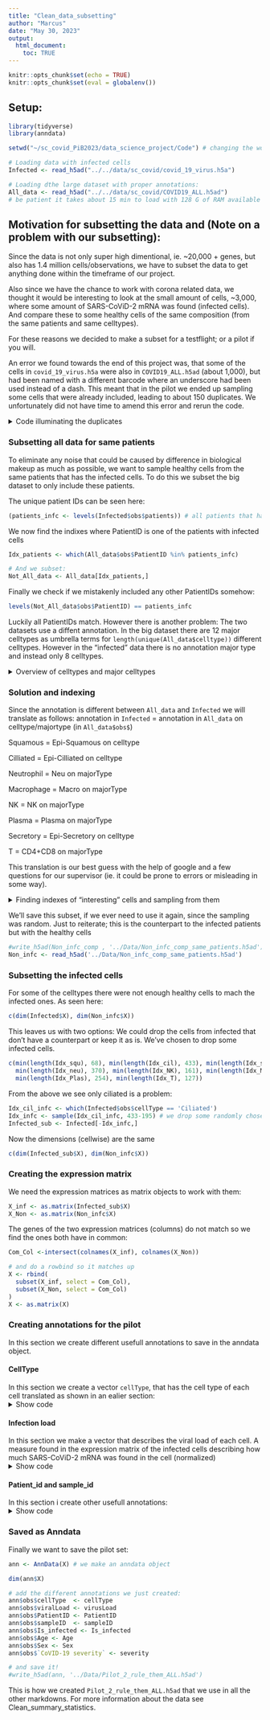 ```yaml
---
title: "Clean_data_subsetting"
author: "Marcus"
date: "May 30, 2023"
output: 
  html_document:
    toc: TRUE
---
```


```r
knitr::opts_chunk$set(echo = TRUE)
knitr::opts_chunk$set(eval = globalenv())
```

## Setup:
```r
library(tidyverse)
library(anndata)

setwd("~/sc_covid_PiB2023/data_science_project/Code") # changing the working directory

# Loading data with infected cells
Infected <- read_h5ad("../../data/sc_covid/covid_19_virus.h5a")
```

```r
# Loading dthe large dataset with proper annotations:
All_data <- read_h5ad("../../data/sc_covid/COVID19_ALL.h5ad") 
# be patient it takes about 15 min to load with 128 G of RAM available
```

## Motivation for subsetting the data and (Note on a problem with our subsetting):
Since the data is not only super high dimentional, ie. ~20,000 + genes, but also has 1.4 million cells/observations, we have to subset the data to get anything done within the timeframe of our project.


Also since we have the chance to work with corona related data, we thought it would be interesting to look at the small amount of cells, ~3,000, where some amount of SARS-CoViD-2 mRNA was found (infected cells). And compare these to some healthy cells of the same composition (from the same patients and same celltypes).


For these reasons we decided to make a subset for a testflight; or a pilot if you will.


An error we found towards the end of this project was, that some of the cells in `covid_19_virus.h5a` were also in `COVID19_ALL.h5ad` (about 1,000), but had been named with a different barcode where an underscore had been used instead of a dash. This meant that in the pilot we ended up sampling some cells that were already included, leading to about 150 duplicates. We unfortunately did not have time to amend this error and rerun the code.

<details>
  <summary>Code illuminating the duplicates</summary>
  
#### Duplicates problem 
```r
# much later we found out that the barcodes are called differently between datasets:
Infected$obs_names[1]
All_data$obs_names[1]
```

One uses an underscore and one uses a dash.

```r
obs_names <- Infected$obs_names
obs_names_sub <- c()
obs_names_gsub <- c()
for (i in obs_names){
  #sub and gsub perform replacement of the first and all matches respectively.
  obs_names_sub <- append(obs_names_sub, sub("_", "-", i)) 
  obs_names_gsub <- append(obs_names_gsub, gsub("_", "-", i))
}
c(length(obs_names_sub), length(obs_names_gsub), length(Infected$obs_names))
all(obs_names_sub==obs_names_gsub) # seem like there is only one underscore
```

```r
idx_inf <-  which(All_data$obs_names %in% obs_names_gsub)
length(idx_inf)
```

Only 1078 matches instead of the whole 3085
</details>

### Subsetting all data for same patients
To eliminate any noise that could be caused by difference in biological makeup as much as possible, we want to sample healthy cells from the same patients that has the infected cells. To do this we subset the big dataset to only include these patients. 


The unique patient IDs can be seen here:
```r
(patients_infc <- levels(Infected$obs$patients)) # all patients that has infected cells
```

We now find the indixes where PatientID is one of the patients with infected cells
```r
Idx_patients <- which(All_data$obs$PatientID %in% patients_infc)  

# And we subset: 
Not_All_data <- All_data[Idx_patients,]
```

Finally we check if we mistakenly included any other PatientIDs somehow:
```r
levels(Not_All_data$obs$PatientID) == patients_infc
```

Luckily all PatientIDs match. However there is another problem: The two datasets use a diffent annotation. In the big dataset there are 12 major celltypes as umbrella terms for `length(unique(All_data$celltype))` different celltypes. However in the "infected" data there is no annotation major type and instead only 8 celltypes.

<details>
  <summary>Overview of celltypes and major celltypes</summary>
```r
# different celltypes and amounts in the infected set
summary(Infected$obs$cellType) 
```

```r
# different celltypes and amounts in the non-infected set (on major type, since there are way to many celltypes)
summary(Not_All_data$obs$majorType) 
```

</details>

### Solution and indexing
Since the annotation is different between `All_data` and `Infected` we will translate as follows:
annotation in `Infected` = annotation in `All_data` on celltype/majortype (in `All_data$obs$`)


Squamous  = Epi-Squamous      on celltype 

Cilliated = Epi-Cilliated     on celltype

Neutrophil = Neu              on majorType

Macrophage = Macro            on majorType

NK = NK                       on majorType

Plasma = Plasma               on majorType

Secretory = Epi-Secretory     on celltype

T = CD4+CD8                   on majorType


This translation is our best guess with the help of google and a few questions for our supervisor (ie. it could be prone to errors or misleading in some way).

<details>
  <summary>Finding indexes of "interesting" cells and sampling from them</summary>
```r
# finding these indices, 
Idx_squ <- which(Not_All_data$obs$celltype == 'Epi-Squamous')  # majortype Epi
Idx_cil <- which(Not_All_data$obs$celltype == 'Epi-Ciliated')  # majortype Epi
Idx_sec <- which(Not_All_data$obs$celltype == 'Epi-Secretory') # majortype Epi
Idx_neu <- which(Not_All_data$obs$majorType == 'Neu')
Idx_NK <- which(Not_All_data$obs$majorType == 'NK')
Idx_Macro <- which(Not_All_data$obs$majorType == 'Macro')
Idx_Plas <- which(Not_All_data$obs$majorType == 'Plasma')
Idx_T <- which(Not_All_data$obs$majorType %in% c('CD4', 'CD8'))

# and sampling the largest amount of (idx of) cells (such that we have equal infected/non-infected). But we can't sample
# more cells than those available so we sample the smallest between nr of healthy cells and nr of infected cells.
squ <- sample(Idx_squ, min(length(Idx_squ), 68)) 
cil <- sample(Idx_cil, min(length(Idx_cil), 433))
sec <- sample(Idx_sec, min(length(Idx_sec), 565))
neu <- sample(Idx_neu, min(length(Idx_neu), 370))
NK  <- sample(Idx_NK, min(length(Idx_NK), 161))
Macro <- sample(Idx_Macro, min(length(Idx_Macro), 1107))
Plas  <- sample(Idx_Plas, min(length(Idx_Plas), 254))
T_  <- sample(Idx_T, min(length(Idx_T), 127))

# concatinating the indices and subsetting from the subsetted set
Idx <- c(squ, cil, sec, neu, NK, Macro, Plas, T_)
Non_infc_comp <- Not_All_data[Idx,]
summary(Non_infc_comp$obs$majorType) # we see that it only contains the specified major types:
```

</details>


We'll save this subset, if we ever need to use it again, since the sampling was random. Just to reiterate; this is the counterpart to the infected patients but with the healthy cells
```r
#write_h5ad(Non_infc_comp , '../Data/Non_infc_comp_same_patients.h5ad') 
Non_infc <- read_h5ad('../Data/Non_infc_comp_same_patients.h5ad')
```

### Subsetting the infected cells
For some of the celltypes there were not enough healthy cells to mach the infected ones. As seen here:
```r
c(dim(Infected$X), dim(Non_infc$X))
```

This leaves us with two options: We could drop the cells from infected that don't have a counterpart or keep it as is. We've chosen to drop some infected cells.

```r
c(min(length(Idx_squ), 68), min(length(Idx_cil), 433), min(length(Idx_sec), 565),
  min(length(Idx_neu), 370), min(length(Idx_NK), 161), min(length(Idx_Macro), 1107), 
  min(length(Idx_Plas), 254), min(length(Idx_T), 127))
```

From the above we see only ciliated is a problem:
```r
Idx_cil_infc <- which(Infected$obs$cellType == 'Ciliated')
Idx_infc <- sample(Idx_cil_infc, 433-195) # we drop some randomly chosen infected ciliated cells 
Infected_sub <- Infected[-Idx_infc,]
```

Now the dimensions (cellwise) are the same
```r
c(dim(Infected_sub$X), dim(Non_infc$X)) 
```

### Creating the expression matrix
We need the expression matrices as matrix objects to work with them:
```r
X_inf <- as.matrix(Infected_sub$X)
X_Non <- as.matrix(Non_infc$X)
```

The genes of the two expression matrices (columns) do not match so we find the ones both have in common: 
```r
Com_Col <-intersect(colnames(X_inf), colnames(X_Non))

# and do a rowbind so it matches up
X <- rbind(
  subset(X_inf, select = Com_Col),
  subset(X_Non, select = Com_Col)
)
X <- as.matrix(X)
```

### Creating annotations for the pilot
In this section we create different usefull annotations to save in the anndata object.

#### CellType 
In this section we create a vector `cellType`, that has the cell type of each cell translated as shown in an ealier section: 
<details>
  <summary>Show code</summary>
```r
Nonmajortype <- list()

for (i in 1:length(Non_infc$obs$majorType))
  {
  a <- Non_infc$obs$majorType[i]  
  if (a == 'Epi'){ Nonmajortype <- append(Nonmajortype, Non_infc$obs$celltype[i])}
  else{ Nonmajortype <- append(Nonmajortype, a)}
}

```

```r
Nonmajortype1 <- as.character(Nonmajortype)
for (i in 1:length(Nonmajortype)){
  if (Nonmajortype1[i] == 'Epi-Squamous'){Nonmajortype1[i] = 'Squamous'}
  if (Nonmajortype1[i] == 'Epi-Ciliated'){Nonmajortype1[i] = 'Ciliated'}
  if (Nonmajortype1[i] == 'Epi-Secretory'){Nonmajortype1[i] = 'Secretory'}
  if (Nonmajortype1[i] == 'Macro'){Nonmajortype1[i] = 'Macrophage'}
  if (Nonmajortype1[i] == 'Neu'){Nonmajortype1[i] = 'Neutrophil'}
  if (Nonmajortype1[i] == 'CD4'){Nonmajortype1[i] = 'T'}
  if (Nonmajortype1[i] == 'CD8'){Nonmajortype1[i] = 'T'}
}
unique(Nonmajortype1) 
```

```r
cellType <- as.character(Infected_sub$obs$cellType)
cellType <- c(cellType, Nonmajortype1)
unique(cellType)
```
</details>

#### Infection load
In this section we make a vector that describes the viral load of each cell. A measure found in the expression matrix of the infected cells describing how much SARS-CoViD-2 mRNA was found in the cell (normalized)
<details>
  <summary>Show code</summary>
```r
length(Infected_sub$var_names)
```

```r
Infected_sub$var_names[23559] # located in the last column of the expression matrix
```

```r
virusLoad <-X_inf[,"virus"]
names(virusLoad) <- c()
```

```r
any(virusLoad <= 0)
```

```r
zeros <- rep(0, length(virusLoad))
virusLoad <- c(virusLoad, zeros)
c(sum(virusLoad > 0), sum(virusLoad == 0))
```
</details>

#### Patient_id and sample_id
In this section i create other usefull annotations:
<details>
  <summary>Show code</summary>
First for Patient ID:
```r
PatientID <- c(Infected_sub$obs$patients, Non_infc$obs$PatientID)
sampleID <- c(Infected_sub$obs$samples, Non_infc$obs$sampleID)
```

```r
c(length(PatientID),length(sampleID))
```

We'll also create a factor indicating infection (might be useful for clustering as opposed to the linear ViralLoad)
```r
Is_infected <- factor(c(rep(1, 2847), rep(0, 2847)))
summary(Is_infected)
```

Furthermore we want to bring over the Age variable and others which are bound to PatientID:
```r
# we make some empty vectors:
dict_sex <- c()
dict_severity <- c() 
dict_age <- c()

# For each unique id
for (person in unique(PatientID)){
  id <- sample(which(Non_infc$obs$PatientID == person), 1) # we find a row belonging to that id
  
  
  # and we pick out the annotation that we want:
  dict_sex <- append(dict_sex, Non_infc[id]$obs$Sex)
  dict_severity <- append(dict_severity, Non_infc[id]$obs$`CoVID-19 severity`)
  dict_age <- append(dict_age, Non_infc[id]$obs$Age)
}

# We then assign the annotations with the appropriate ID
names(dict_sex) <- unique(PatientID)
names(dict_severity) <- unique(PatientID)
names(dict_age) <- unique(PatientID)
```

```r
# we then create the vectors that will hold all the values:
Sex <- c()
severity <- c()
Age <- c()

# and loop through each sample providing the right annotation:
for (i in PatientID){
  Sex <- append(Sex, dict_sex[i])
  severity <- append(severity, dict_severity[i])
  Age <- append(Age, dict_age[i])
}
```

</details>

### Saved as Anndata
Finally we want to save the pilot set:
```r
ann <- AnnData(X) # we make an anndata object

dim(ann$X)
```

```r
# add the different annotations we just created:
ann$obs$cellType  <- cellType
ann$obs$viralLoad <- virusLoad
ann$obs$PatientID <- PatientID
ann$obs$sampleID  <- sampleID
ann$obs$Is_infected <- Is_infected
ann$obs$Age <- Age
ann$obs$Sex <- Sex
ann$obs$`CoVID-19 severity` <- severity
```

```r
# and save it!
#write_h5ad(ann, '../Data/Pilot_2_rule_them_ALL.h5ad')
```


This is how we created `Pilot_2_rule_them_ALL.h5ad` that we use in all the other markdowns. For more information about the data see Clean_summary_statistics.

